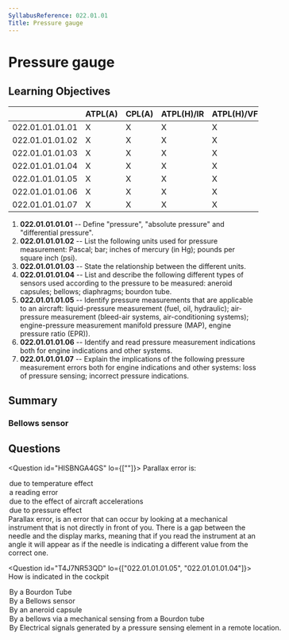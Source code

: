 ```yaml
---
SyllabusReference: 022.01.01
Title: Pressure gauge
---
```


# Pressure gauge

## Learning Objectives

|                 | ATPL(A) | CPL(A) | ATPL(H)/IR | ATPL(H)/VFR | CPL(H) | IR | CBIR(A) |
| --------------- | ------- | ------ | ---------- | ----------- | ------ | -- | ------- |
| 022.01.01.01.01 | X       | X      | X          | X           | X      |    |         |
| 022.01.01.01.02 | X       | X      | X          | X           | X      |    |         |
| 022.01.01.01.03 | X       | X      | X          | X           | X      |    |         |
| 022.01.01.01.04 | X       | X      | X          | X           | X      |    |         |
| 022.01.01.01.05 | X       | X      | X          | X           | X      |    |         |
| 022.01.01.01.06 | X       | X      | X          | X           | X      |    |         |
| 022.01.01.01.07 | X       | X      | X          | X           | X      |    |         |

1.  **022.01.01.01.01** -- Define "pressure", "absolute pressure" and
    "differential pressure".
2.  **022.01.01.01.02** -- List the following units used for pressure
    measurement: Pascal; bar; inches of mercury (in Hg); pounds per square inch
    (psi).
3.  **022.01.01.01.03** -- State the relationship between the different units.
4.  **022.01.01.01.04** -- List and describe the following different types of
    sensors used according to the pressure to be measured: aneroid capsules;
    bellows; diaphragms; bourdon tube.
5.  **022.01.01.01.05** -- Identify pressure measurements that are applicable to
    an aircraft: liquid-pressure measurement (fuel, oil, hydraulic); air-pressure
    measurement (bleed-air systems, air-conditioning systems); engine-pressure
    measurement manifold pressure (MAP), engine pressure ratio (EPR)).
6.  **022.01.01.01.06** -- Identify and read pressure measurement indications
    both for engine indications and other systems.
7.  **022.01.01.01.07** -- Explain the implications of the following pressure
    measurement errors both for engine indications and other systems: loss of
    pressure sensing; incorrect pressure indications.

## Summary

### Bellows sensor

## Questions

<Question id="HISBNGA4GS" lo={[""]}>
  <Text variant="oneCorrect">Parallax error is:</Text>
  <Option>due to temperature effect</Option>
  <Option correct>a reading error</Option>
  <Option>due to the effect of aircraft accelerations</Option>
  <Option>due to pressure effect</Option>

  <Explanation>
    Parallax error, is an error that can occur by looking at a mechanical
    instrument that is not directly in front of you. There is a gap between the
    needle and the display marks, meaning that if you read the instrument at an
    angle it will appear as if the needle is indicating a different value from
    the correct one.
  </Explanation>
</Question>

<Question id="T4J7NR53QD" lo={["022.01.01.01.05", "022.01.01.01.04"]}>
  <Text variant="oneCorrect">
    How is <Subject /> indicated in the cockpit
  </Text>

  <Option subject={[["Hydraulic Pressure"]]} why="A Bourdon tube is used to measure high pressure values, like the hydraulic system pressure.">
    By a Bourdon Tube
  </Option>

  <Option subject={[["Manifold Pressure"]]} why="A Bellows sensor is used for measuring medium-range pressure and differential pressures, like for measuring MAP.">
    By a Bellows sensor
  </Option>

  <Option subject={[["Altitude"]]} why="Altitude is derived from static pressure which is measured by an aneroid capsule">
    By an aneroid capsule
  </Option>

  <Option why="This answer mixes 2 different sensors that are used for different pressure ">
    By a bellows via a mechanical sensing from a Bourdon tube
  </Option>

  <Option why="This answer is not necessarily wrong, but it's a bit inconsequential: It describe all electrical pressure measurement systems. This question is trying to see if you know what type of sensor is used for what instruments.">
    By Electrical signals generated by a pressure sensing element in a remote
    location.
  </Option>
</Question>
